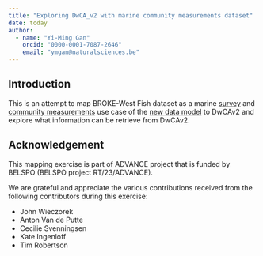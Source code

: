 ```yaml
---
title: "Exploring DwCA_v2 with marine community measurements dataset"
date: today
author:
  - name: "Yi-Ming Gan"
    orcid: "0000-0001-7087-2646"
    email: "ymgan@naturalsciences.be"
---
```


## Introduction

This is an attempt to map BROKE-West Fish dataset as a marine [survey](https://docs.google.com/document/d/10YgbavCieUIpN_kNoHGHEkvILpFWCx8k-ZNXFVD4gSA/edit?usp=sharing) and [community measurements](https://docs.google.com/document/d/1rpxveUfN9MCdo38mJR0LaWerMo5Je0oL6p1Yym5gxH4/edit?usp=sharing) use case of the [new data model](https://www.gbif.org/composition/HjlTr705BctcnaZkcjRJq/gbif-new-data-model) to DwCAv2 and explore what information can be retrieve from DwCAv2.

## Acknowledgement

This mapping exercise is part of ADVANCE project that is funded by BELSPO (BELSPO project RT/23/ADVANCE).

We are grateful and appreciate the various contributions received from the following contributors during this exercise:

-   John Wieczorek
-   Anton Van de Putte
-   Cecilie Svenningsen
-   Kate Ingenloff
-   Tim Robertson
